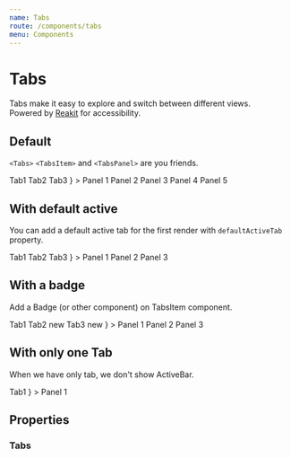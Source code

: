 ```yaml
---
name: Tabs
route: /components/tabs
menu: Components
---
```




# Tabs

Tabs make it easy to explore and switch between different views.<br />Powered by [Reakit](https://reakit.io/docs/tab/) for accessibility.

## Default

`<Tabs>` `<TabsItem>` and `<TabsPanel>` are you friends.

<Playground>
  <Tabs
    name="tabDemo"
    items={
      <>
        <TabsItem>Tab1</TabsItem>
        <TabsItem>Tab2</TabsItem>
        <TabsItem disabled>Tab3</TabsItem>
      </>
    }
  >
    <TabsPanel>Panel 1</TabsPanel>
    <TabsPanel>Panel 2</TabsPanel>
    <TabsPanel>Panel 3</TabsPanel>
    <TabsPanel>Panel 4</TabsPanel>
    <TabsPanel>Panel 5</TabsPanel>
  </Tabs>
</Playground>

## With default active

You can add a default active tab for the first render with `defaultActiveTab` property.

<Playground>
  <Tabs
    name="tabDemo"
    defaultActiveTab={2}
    items={
      <>
        <TabsItem>Tab1</TabsItem>
        <TabsItem>Tab2</TabsItem>
        <TabsItem>Tab3</TabsItem>
      </>
    }
  >
    <TabsPanel>Panel 1</TabsPanel>
    <TabsPanel>Panel 2</TabsPanel>
    <TabsPanel>Panel 3</TabsPanel>
  </Tabs>
</Playground>

## With a badge

Add a Badge (or other component) on TabsItem component.

<Playground>
  <Tabs
    name="tabDemo"
    defaultActiveTab={2}
    items={
      <>
        <TabsItem>Tab1</TabsItem>
        <TabsItem>
          <span>Tab2 </span>
          <Badge>new</Badge>
        </TabsItem>
        <TabsItem>
          <span>Tab3 </span>
          <Badge>new</Badge>
        </TabsItem>
      </>
    }
  >
    <TabsPanel>Panel 1</TabsPanel>
    <TabsPanel>Panel 2</TabsPanel>
    <TabsPanel>Panel 3</TabsPanel>
  </Tabs>
</Playground>

## With only one Tab

When we have only tab, we don't show ActiveBar.

<Playground>
  <Tabs
    name="tabDemo"
    items={
      <>
        <TabsItem>Tab1</TabsItem>
      </>
    }
  >
    <TabsPanel>Panel 1</TabsPanel>
  </Tabs>
</Playground>

## Properties

### Tabs

<Props of={Tabs} />
